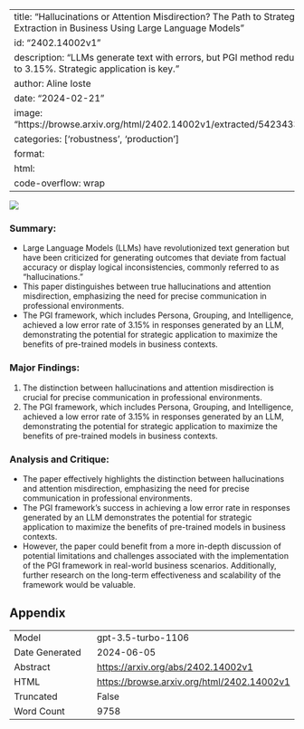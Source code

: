 
---
title: "Hallucinations or Attention Misdirection? The Path to Strategic Value Extraction in Business Using Large Language Models"
id: "2402.14002v1"
description: "LLMs generate text with errors, but PGI method reduces error rate to 3.15%. Strategic application is key."
author: Aline Ioste
date: "2024-02-21"
image: "https://browse.arxiv.org/html/2402.14002v1/extracted/5423433/Cambio.png"
categories: ['robustness', 'production']
format:
  html:
    code-overflow: wrap
---

![](https://browse.arxiv.org/html/2402.14002v1/extracted/5423433/Cambio.png)

### **Summary:**
- Large Language Models (LLMs) have revolutionized text generation but have been criticized for generating outcomes that deviate from factual accuracy or display logical inconsistencies, commonly referred to as "hallucinations."
- This paper distinguishes between true hallucinations and attention misdirection, emphasizing the need for precise communication in professional environments.
- The PGI framework, which includes Persona, Grouping, and Intelligence, achieved a low error rate of 3.15% in responses generated by an LLM, demonstrating the potential for strategic application to maximize the benefits of pre-trained models in business contexts.

### **Major Findings:**
1. The distinction between hallucinations and attention misdirection is crucial for precise communication in professional environments.
2. The PGI framework, which includes Persona, Grouping, and Intelligence, achieved a low error rate of 3.15% in responses generated by an LLM, demonstrating the potential for strategic application to maximize the benefits of pre-trained models in business contexts.

### **Analysis and Critique:**
- The paper effectively highlights the distinction between hallucinations and attention misdirection, emphasizing the need for precise communication in professional environments.
- The PGI framework's success in achieving a low error rate in responses generated by an LLM demonstrates the potential for strategic application to maximize the benefits of pre-trained models in business contexts.
- However, the paper could benefit from a more in-depth discussion of potential limitations and challenges associated with the implementation of the PGI framework in real-world business scenarios. Additionally, further research on the long-term effectiveness and scalability of the framework would be valuable.

## Appendix

|          |          |
|----------|----------|
| Model     | gpt-3.5-turbo-1106       |
| Date Generated     | 2024-06-05       |
| Abstract | [https://arxiv.org/abs/2402.14002v1](https://arxiv.org/abs/2402.14002v1)        |
| HTML     | [https://browse.arxiv.org/html/2402.14002v1](https://browse.arxiv.org/html/2402.14002v1)       |
| Truncated       | False       |
| Word Count       | 9758       |